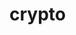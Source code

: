 # crypto


<ul className="grid grid-cols-1 md:grid-cols-2 lg:grid-cols-3 xl:grid-cols-4 gap-4 -ml-6">
<ReferenceCard
        title="Price"
        description="historical"
        url="/platform/reference/crypto/price"
    />
<ReferenceCard
    title="Search"
    description="Cryptocurrency Search"
    url="/platform/reference/crypto/search"
    chevron={false}
/>
</ul>
